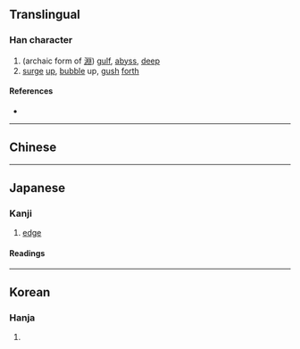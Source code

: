 {{character info}}
==Translingual==

===Han character===
{{Han char|rn=31|rad=囗|as=04|sn=7|four=|canj=WE|ids=⿴囗水}}

# (archaic form of [[淵]]) [[gulf]], [[abyss]], [[deep]]
# [[surge]] [[up]], [[bubble]] up, [[gush]] [[forth]]

====References====
* {{Han ref|kx=0217.090|dkj=04706|dj=0444.120|hdz=10715.030|uh=56E6|ud=22246}}

----

==Chinese==
{{zh-see|淵|v}}

----

==Japanese==

===Kanji===
{{ja-kanji|grade=|rs=囗04}}

# [[edge]]

====Readings====
{{ja-readings
|goon=えん<ゑん
|kanon=えん<ゑん
|kun=ふち-
}}

----

==Korean==

===Hanja===
{{ko-hanja|hangeul=연|rv=yeon|mr=yŏn|y=yen}}

# {{rfdef|ko|sort=囗04}}